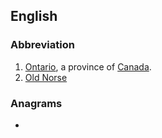 {{also|Appendix:Variations of "on"}}
==English==

===Abbreviation===
{{rfc-header|Abbreviation}}
{{head|en|abbreviation}}

# [[Ontario]], a province of [[Canada]].
# [[Old Norse]]

===Anagrams===
* {{anagrams|en|N.O.|NO|No|No.|no|no-|no.}}